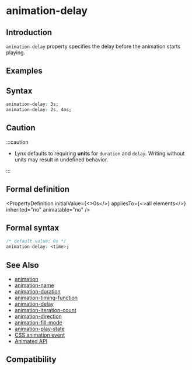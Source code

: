 
# animation-delay

## Introduction

`animation-delay` property specifies the delay before the animation starts playing.

## Examples

<Go
  example="css-api"
  img="/assets/doc/css/animation-delay.gif"
  defaultEntryFile="dist/animation-delay.lynx.bundle"
  defaultFile="src/animation-delay/App.tsx"
  entry="src/animation-delay"
/>

## Syntax

```css
animation-delay: 3s;
animation-delay: 2s, 4ms;
```

## Caution

:::caution

- Lynx defaults to requiring **units** for `duration` and `delay`. Writing without units may result in undefined behavior.

:::

## Formal definition


<PropertyDefinition
  initialValue={<>0s</>}
  appliesTo={<>all elements</>}
  inherited="no"
  animatable="no"
/>

## Formal syntax

```css
/* default value: 0s */
animation-delay: <time>;
```

## See Also

- [animation](./animation.mdx)
- [animation-name](./animation-name.mdx)
- [animation-duration](./animation-duration.mdx)
- [animation-timing-function](./animation-timing-function.mdx)
- [animation-delay](./animation-delay.mdx)
- [animation-iteration-count](./animation-iteration-count.mdx)
- [animation-direction](./animation-direction.mdx)
- [animation-fill-mode](./animation-fill-mode.mdx)
- [animation-play-state](./animation-play-state.mdx)
- [CSS animation event](../../lynx-api/event/animation-event.mdx)
- [Animated API](../../lynx-api/lynx/lynx-animate-api.mdx)

## Compatibility


<LegacyCompatTable metadata="css/properties/animation-delay" />
